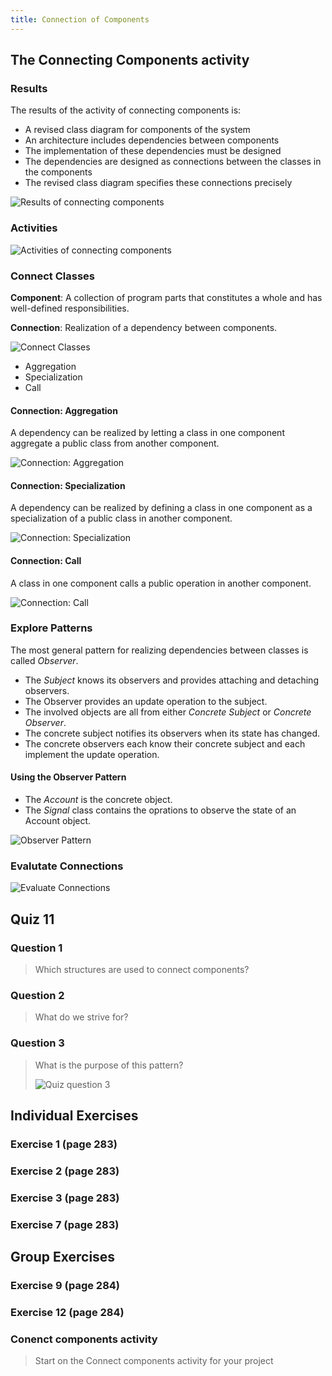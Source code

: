---
title: Connection of Components
---

## The Connecting Components activity

### Results
The results of the activity of connecting components is:

* A revised class diagram for components of the system
* An architecture includes dependencies between components
* The implementation of these dependencies must be designed
* The dependencies are designed as connections between the classes
in the components
* The revised class diagram specifies these connections precisely

![Results of connecting components](images/connection-of-components-results.png)

### Activities
![Activities of connecting components](images/connection-of-components-activities.png)

### Connect Classes
__Component__: A collection of program parts that constitutes a whole and has
well-defined responsibilities.

__Connection__: Realization of a dependency between components.

![Connect Classes](images/connection-of-components-connect-classes.png)

* Aggregation
* Specialization
* Call

#### Connection: Aggregation
A dependency can be realized by letting a class in one component aggregate
a public class from another component.

![Connection: Aggregation](images/connection-of-components-aggregation.png)

#### Connection: Specialization
A dependency can be realized by defining a class in one component as a
specialization of a public class in another component.

![Connection: Specialization](images/connection-of-components-specialization.png)

#### Connection: Call
A class in one component calls a public operation in another component.

![Connection: Call](images/connection-of-components-call.png)

### Explore Patterns
The most general pattern for realizing dependencies between classes is
called _Observer_.

* The _Subject_ knows its observers and provides attaching and detaching observers.
* The Observer provides an update  operation to the subject.
* The involved objects are all from either _Concrete Subject_ or _Concrete Observer_.
* The concrete subject notifies its observers when its state has changed.
* The concrete observers each know their concrete subject and each implement
the update operation.

#### Using the Observer Pattern
* The _Account_ is the concrete object.
* The _Signal_ class contains the oprations to observe the state of an Account object.

![Observer Pattern](images/connection-of-components-observer-pattern.png)

### Evalutate Connections
![Evaluate Connections](images/connection-of-components-evaluation.png)

## Quiz 11

### Question 1
> Which structures are used to connect components?

### Question 2
> What do we strive for?

### Question 3
> What is the purpose of this pattern?
>
> ![Quiz question 3](images/connection-of-components-quiz-q-3.png)

## Individual Exercises

### Exercise 1 (page 283)


### Exercise 2 (page 283)


### Exercise 3 (page 283)


### Exercise 7 (page 283)


## Group Exercises

### Exercise 9 (page 284)

### Exercise 12 (page 284)

### Conenct components activity
> Start on the Connect components activity for your project